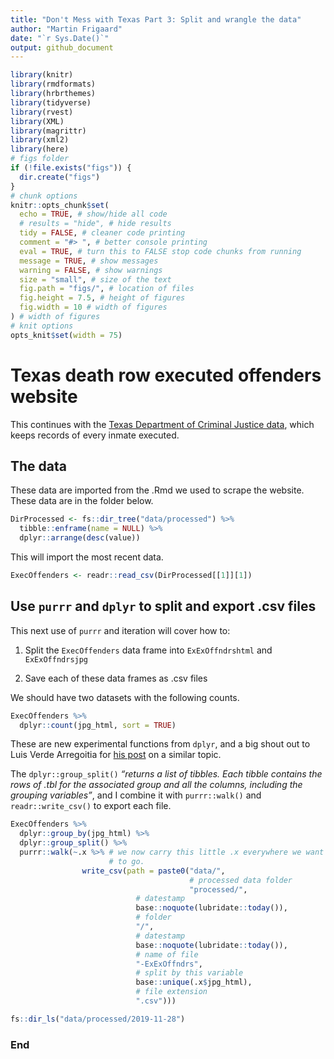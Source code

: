 ```yaml
---
title: "Don't Mess with Texas Part 3: Split and wrangle the data"
author: "Martin Frigaard"
date: "`r Sys.Date()`"
output: github_document
---
```


```r
library(knitr)
library(rmdformats)
library(hrbrthemes)
library(tidyverse)
library(rvest)
library(XML)
library(magrittr)
library(xml2)
library(here)
# figs folder
if (!file.exists("figs")) {
  dir.create("figs")
}
# chunk options
knitr::opts_chunk$set(
  echo = TRUE, # show/hide all code
  # results = "hide", # hide results
  tidy = FALSE, # cleaner code printing
  comment = "#> ", # better console printing
  eval = TRUE, # turn this to FALSE stop code chunks from running
  message = TRUE, # show messages
  warning = FALSE, # show warnings
  size = "small", # size of the text
  fig.path = "figs/", # location of files
  fig.height = 7.5, # height of figures
  fig.width = 10 # width of figures
) # width of figures
# knit options
opts_knit$set(width = 75)
```

# Texas death row executed offenders website

This continues with the [Texas Department of Criminal Justice data](http://www.tdcj.state.tx.us/death_row/dr_executed_offenders.html), which keeps records of every inmate executed. 

## The data

These data are imported from the .Rmd we used to scrape the website. These data are in the folder below. 

```r
DirProcessed <- fs::dir_tree("data/processed") %>% 
  tibble::enframe(name = NULL) %>% 
  dplyr::arrange(desc(value))
```

This will import the most recent data.

```r
ExecOffenders <- readr::read_csv(DirProcessed[[1]][1])
```

## Use `purrr` and `dplyr` to split and export .csv files

This next use of `purrr` and iteration will cover how to:

1. Split the `ExecOffenders` data frame into `ExExOffndrshtml` and `ExExOffndrsjpg` 

2. Save each of these data frames as .csv files

We should have two datasets with the following counts. 

```r
ExecOffenders %>% 
  dplyr::count(jpg_html, sort = TRUE)
```

These are new experimental functions from `dplyr`, and a big shout out to Luis Verde Arregoitia for [his post](https://luisdva.github.io/rstats/export-iteratively/) on a similar topic. 

The `dplyr::group_split()` *"returns a list of tibbles. Each tibble contains the rows of .tbl for the associated group and all the columns, including the grouping variables"*, and I combine it with `purrr::walk()` and `readr::write_csv()` to export each file. 

```r
ExecOffenders %>% 
  dplyr::group_by(jpg_html) %>% 
  dplyr::group_split() %>% 
  purrr::walk(~.x %>% # we now carry this little .x everywhere we want it 
                      # to go.
                write_csv(path = paste0("data/", 
                                        # processed data folder
                                        "processed/",
                            # datestamp
                            base::noquote(lubridate::today()),
                            # folder
                            "/",
                            # datestamp
                            base::noquote(lubridate::today()),
                            # name of file
                            "-ExExOffndrs",
                            # split by this variable
                            base::unique(.x$jpg_html), 
                            # file extension
                            ".csv")))

fs::dir_ls("data/processed/2019-11-28")
```

### End
